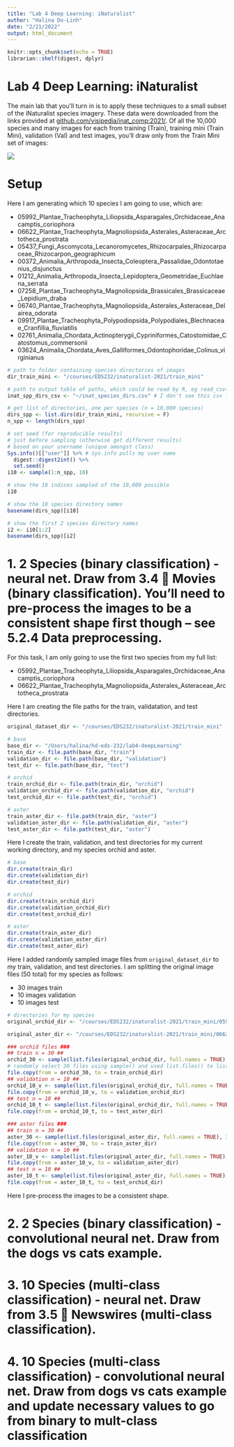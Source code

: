 ```yaml
---
title: "Lab 4 Deep Learning: iNaturalist"
author: "Halina Do-Linh"
date: "2/21/2022"
output: html_document
---
```


```r
knitr::opts_chunk$set(echo = TRUE)
librarian::shelf(digest, dplyr)
```

# Lab 4 Deep Learning: iNaturalist

The main lab that you'll turn in is to apply these techniques to a small subset of the iNaturalist species imagery. These data were downloaded from the links provided at [github.com/visipedia/inat_comp:2021/](https://github.com/visipedia/inat_comp/tree/master/2021). Of all the 10,000 species and many images for each from training (Train), training mini (Train Mini), validation (Val) and test images, you'll draw only from the Train Mini set of images:

![](https://github.com/visipedia/inat_comp/raw/master/2021/assets/train_val_distribution.png)

# Setup

Here I am generating which 10 species I am going to use, which are:

- 05992_Plantae_Tracheophyta_Liliopsida_Asparagales_Orchidaceae_Anacamptis_coriophora       
- 06622_Plantae_Tracheophyta_Magnoliopsida_Asterales_Asteraceae_Arctotheca_prostrata         
- 05437_Fungi_Ascomycota_Lecanoromycetes_Rhizocarpales_Rhizocarpaceae_Rhizocarpon_geographicum
- 00372_Animalia_Arthropoda_Insecta_Coleoptera_Passalidae_Odontotaenius_disjunctus           
- 01212_Animalia_Arthropoda_Insecta_Lepidoptera_Geometridae_Euchlaena_serrata               
- 07258_Plantae_Tracheophyta_Magnoliopsida_Brassicales_Brassicaceae_Lepidium_draba           
- 06740_Plantae_Tracheophyta_Magnoliopsida_Asterales_Asteraceae_Delairea_odorata             
- 09917_Plantae_Tracheophyta_Polypodiopsida_Polypodiales_Blechnaceae_Cranfillia_fluviatilis 
- 02761_Animalia_Chordata_Actinopterygii_Cypriniformes_Catostomidae_Catostomus_commersonii   
- 03624_Animalia_Chordata_Aves_Galliformes_Odontophoridae_Colinus_virginianus

```r
# path to folder containing species directories of images
dir_train_mini <- "/courses/EDS232/inaturalist-2021/train_mini"

# path to output table of paths, which could be read by R, eg read_csv()
inat_spp_dirs_csv <- "~/inat_species_dirs.csv" # I don't see this csv in taylor??

# get list of directories, one per species (n = 10,000 species)
dirs_spp <- list.dirs(dir_train_mini, recursive = F)
n_spp <- length(dirs_spp)

# set seed (for reproducible results) 
# just before sampling (otherwise get different results)
# based on your username (unique amongst class)
Sys.info()[["user"]] %>% # sys.info pulls my user name
  digest::digest2int() %>% 
  set.seed()
i10 <- sample(1:n_spp, 10)

# show the 10 indices sampled of the 10,000 possible 
i10

# show the 10 species directory names
basename(dirs_spp)[i10]

# show the first 2 species directory names
i2 <- i10[1:2]
basename(dirs_spp)[i2]
```


# 1. 2 Species (binary classification) - neural net. Draw from 3.4 🍿 Movies (binary classification). You’ll need to pre-process the images to be a consistent shape first though – see 5.2.4 Data preprocessing.

For this task, I am only going to use the first two species from my full list:

- 05992_Plantae_Tracheophyta_Liliopsida_Asparagales_Orchidaceae_Anacamptis_coriophora
- 06622_Plantae_Tracheophyta_Magnoliopsida_Asterales_Asteraceae_Arctotheca_prostrata

Here I am creating the file paths for the train, validatation, and test directories.

```r
original_dataset_dir <- "/courses/EDS232/inaturalist-2021/train_mini"

# base
base_dir <- "/Users/halina/hd-eds-232/lab4-deepLearning"
train_dir <- file.path(base_dir, "train")
validation_dir <- file.path(base_dir, "validation")
test_dir <- file.path(base_dir, "test")

# orchid 
train_orchid_dir <- file.path(train_dir, "orchid")
validation_orchid_dir <- file.path(validation_dir, "orchid")
test_orchid_dir <- file.path(test_dir, "orchid")

# aster
train_aster_dir <- file.path(train_dir, "aster")
validation_aster_dir <- file.path(validation_dir, "aster")
test_aster_dir <- file.path(test_dir, "aster")
```

Here I create the train, validation, and test directories for my current working directory, and my species orchid and aster.

```r
# base
dir.create(train_dir)
dir.create(validation_dir)
dir.create(test_dir)

# orchid
dir.create(train_orchid_dir)
dir.create(validation_orchid_dir)
dir.create(test_orchid_dir)

# aster
dir.create(train_aster_dir)
dir.create(validation_aster_dir)
dir.create(test_aster_dir)
```

Here I added randomly sampled image files from `original_dataset_dir` to my train, validation, and test directories. I am splitting the original image files (50 total) for my species as follows:

- 30 images train
- 10 images validation
- 10 images test

```r
# directories for my species
original_orchid_dir <- "/courses/EDS232/inaturalist-2021/train_mini/05992_Plantae_Tracheophyta_Liliopsida_Asparagales_Orchidaceae_Anacamptis_coriophora"

original_aster_dir <- "/courses/EDS232/inaturalist-2021/train_mini/06622_Plantae_Tracheophyta_Magnoliopsida_Asterales_Asteraceae_Arctotheca_prostrata"

### orchid files ###
## train n = 30 ##
orchid_30 <- sample(list.files(original_orchid_dir, full.names = TRUE), 30) 
# randomly select 30 files using sample() and used list.files() to list the full names of the files from the file path I specified in original_orchid_dir
file.copy(from = orchid_30, to = train_orchid_dir)
## validation n = 10 ##
orchid_10_v <- sample(list.files(original_orchid_dir, full.names = TRUE), 10)
file.copy(from = orchid_10_v, to = validation_orchid_dir)
## test n = 10 ##
orchid_10_t <- sample(list.files(original_orchid_dir, full.names = TRUE), 10)
file.copy(from = orchid_10_t, to = test_aster_dir)

### aster files ###
## train n = 30 ##
aster_30 <- sample(list.files(original_aster_dir, full.names = TRUE), 30) 
file.copy(from = aster_30, to = train_aster_dir)
## validation n = 10 ##
aster_10_v <- sample(list.files(original_aster_dir, full.names = TRUE), 10)
file.copy(from = aster_10_v, to = validation_aster_dir)
## test n = 10 ##
aster_10_t <- sample(list.files(original_aster_dir, full.names = TRUE), 10)
file.copy(from = aster_10_t, to = test_orchid_dir)
```

Here I pre-process the images to be a consistent shape.


# 2. 2 Species (binary classification) - convolutional neural net. Draw from the dogs vs cats example.

# 3. 10 Species (multi-class classification) - neural net. Draw from 3.5 📰 Newswires (multi-class classification).

# 4. 10 Species (multi-class classification) - convolutional neural net. Draw from dogs vs cats example and update necessary values to go from binary to mult-class classification